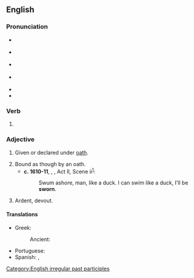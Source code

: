 ==English==

===Pronunciation===
* {{a|GenAm}} {{IPA|/swɔɹn/|lang=en}}
* {{a|RP}} {{IPA|/swɔːn/|lang=en}}
* {{a|rhotic|horse-hoarse}} {{IPA|/swo(ː)ɹn/|lang=en}}
* {{a|nonrhotic|horse-hoarse}} {{IPA|/swoən/|lang=en}}
* {{audio|En-us-sworn.ogg|Audio (US)|lang=en}}
* {{rhymes|ɔː(ɹ)n|lang=en}}

===Verb===
{{head|en|past participle}}

# {{past participle of|swear|lang=en|nocat=1}}

===Adjective===
{{en-adj|-}}

# Given or declared under [[oath]].
#: {{ux|en|His '''sworn''' statement convinced the judge.}}
# Bound as though by an oath.
#* '''c. 1610-11''', {{w|William Shakespeare}}, ''{{w|The Tempest}}'', Act II, Scene ii<sup>[http://www.opensourceshakespeare.org/views/plays/play_view.php?WorkID=tempest&Scope=entire&pleasewait=1&msg=pl]</sup>:
#*: Swum ashore, man, like a duck. I can swim like a duck, I'll be '''sworn'''.
# Ardent, devout.
#: {{ux|en|a '''sworn''' foe''}}
#: {{ux|en|a '''sworn''' socialist}}

====Translations====
{{trans-top|Given under oath}}
* Greek:
*: Ancient: {{t|grc|ὅρκιος}}
{{trans-mid}}
* Portuguese: {{t+|pt|juramento}}
* Spanish: {{t+|es|jurado}}, {{t+|es|jurada}}
{{trans-bottom}}

[[Category:English irregular past participles]]